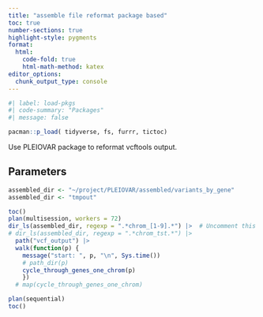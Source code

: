 ```yaml
---
title: "assemble file reformat package based"
toc: true
number-sections: true
highlight-style: pygments
format:
  html: 
    code-fold: true
    html-math-method: katex
editor_options: 
  chunk_output_type: console
---
```


```r
#| label: load-pkgs
#| code-summary: "Packages"
#| message: false

pacman::p_load( tidyverse, fs, furrr, tictoc)

```

Use PLEIOVAR package to reformat vcftools output.

## Parameters

```r
assembled_dir <- "~/project/PLEIOVAR/assembled/variants_by_gene"
assembled_dir <- "tmpout"

```

```r
toc()
plan(multisession, workers = 72)
dir_ls(assembled_dir, regexp = ".*chrom_[1-9].*") |>  # Uncomment this line to process chrom 1 through 22
# dir_ls(assembled_dir, regexp = ".*chrom_tst.*") |>
  path("vcf_output") |>
  walk(function(p) {
    message("start: ", p, "\n", Sys.time())
    # path_dir(p)
    cycle_through_genes_one_chrom(p)
    })
  # map(cycle_through_genes_one_chrom)

plan(sequential)
toc()

```
